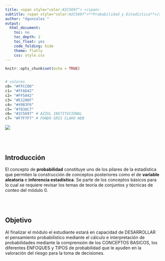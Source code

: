 ```yaml
---
title: <span style="color:#2C5697"> </span>
subtitle: <span style="color:#2C5697">**Probabilidad y Estadística**</span>
author: "dgonzalez "
output:
  html_document:
    toc: no
    toc_depth: 2
    toc_float: yes
    code_folding: hide
    theme: flatly
    css: style.css
---
```


```r
knitr::opts_chunk$set(echo = TRUE)


# colores
c0= "#FFCC00"
c1= "#FFAD42"
c2= "#FF5A42"
c3= "#E1286F"
c4= "#4983F6"
c5= "#783AC7"
c6= "#2C5697" # AZZUL INSTITUCIONAL
c7= "#F7F7F7" # FONDO GRIS CLARO WEB

```


![](img/banner002.png) 


<br/><br/>

<div class="highlight-box">

# **Introducción**

El concepto de **probabilidad** constituye uno de los  pilares de la estadística que permiten la construcción de  conceptos posteriores como el de  **variable aleatoria** e **inferencia estadística**. Se parte de  los  conceptos básicos para lo cual se requiere revisar los temas de teoría de  conjuntos y técnicas de conteo del módulo 0.

</div>

<br/><br/>

<div class="highlight-box">

# **Objetivo**

Al finalizar el módulo el estudiante estará en capacidad de DESARROLLAR el pensamiento probabilístico mediante el cálculo e interpretación de probabilidades mediante la  comprensión de los CONCEPTOS BASICOS, los diferentes ENFOQUES y TIPOS de probabilidad  que le ayuden en la valoración del riesgo para la toma de decisiones.

</div>

<br/><br/>

<!-- # **Mapa** -->

<!-- ![](img/mapU2.png) -->
